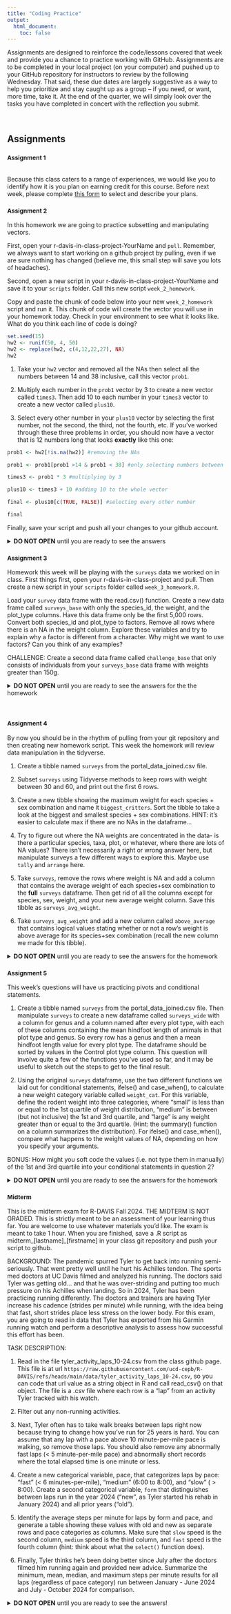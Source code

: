 ```yaml
---
title: "Coding Practice"
output:
  html_document:
    toc: false
---
```


Assignments are designed to reinforce the code/lessons covered that week and provide you a chance to practice working with GitHub. Assignments are to be completed in your local project (on your computer) and pushed up to your GitHub repository for instructors to review by the following Wednesday. That said, these due dates are largely suggestive as a way to help you prioritize and stay caught up as a group -- if you need, or want, more time, take it. At the end of the quarter, we will simply look over the tasks you have completed in concert with the reflection you submit.


<br>

## Assignments {.tabset .tabset-fade .tabset-pills}

### <small>Assignment 1</small>
<br>
Because this class caters to a range of experiences, we would like you to identify how it is you plan on earning credit for this course. Before next week, please complete [this form](https://docs.google.com/forms/d/1aGHZra8ucJb_vKVgj75PwCDnzt9Viw5gnoVK-Qm8bZk) to select and describe your plans.

### <small>Assignment 2</small>

In this homework we are going to practice subsetting and manipulating vectors.  

First, open your r-davis-in-class-project-YourName and `pull`. Remember, we always want to start working on a github project by pulling, even if we are sure nothing has changed (believe me, this small step will save you lots of headaches).

Second, open a new script in your r-davis-in-class-project-YourName and save it to your `scripts` folder. Call this new script `week_2_homework`. 

Copy and paste the chunk of code below into your new `week_2_homework` script and run it. This chunk of code will create the vector you will use in your homework today. Check in your environment to see what it looks like. What do you think each line of code is doing? 

```r
set.seed(15)
hw2 <- runif(50, 4, 50)
hw2 <- replace(hw2, c(4,12,22,27), NA)
hw2
```


1. Take your `hw2` vector and removed all the NAs then select all the numbers between 14 and 38 inclusive, call this vector `prob1`. 

2. Multiply each number in the `prob1` vector by 3 to create a new vector called `times3`. Then add 10 to each number in your `times3` vector to create a new vector called `plus10`. 

3. Select every other number in your `plus10` vector by selecting the first number, not the second, the third, not the fourth, etc. If you've worked through these three problems in order, you should now have a vector that is 12 numbers long that looks **exactly** like this one:

```r
prob1 <- hw2[!is.na(hw2)] #removing the NAs

prob1 <- prob1[prob1 >14 & prob1 < 38] #only selecting numbers between 14 and 38

times3 <- prob1 * 3 #multiplying by 3

plus10 <- times3 + 10 #adding 10 to the whole vector 

final <- plus10[c(TRUE, FALSE)] #selecting every other number
```

```r
final
```

Finally, save your script and push all your changes to your github account. 

<details>
<summary>**DO NOT OPEN** until you are ready to see the answers</summary>
```r

prob1 <- hw2[!is.na(hw2)] #removing the NAs

prob1 <- prob1[prob1 >14 & prob1 < 38] #only selecting numbers between 14 and 38

times3 <- prob1 * 3 #multiplying by 3

plus10 <- times3 + 10 #adding 10 to the whole vector 

final <- plus10[c(TRUE, FALSE)] #selecting every other number using logical subsetting

```
</details>


### <small>Assignment 3</small>

Homework this week will be playing with the `surveys` data we worked on in class. First things first, open your r-davis-in-class-project and pull. Then create a new script in your `scripts` folder called `week_3_homework.R`. 

Load your `survey` data frame with the read.csv() function. Create a new data frame called `surveys_base` with only the species_id, the weight, and the plot_type columns. Have this data frame only be the first 5,000 rows. Convert both species_id and plot_type to factors. Remove all rows where there is an NA in the weight column. Explore these variables and try to explain why a factor is different from a character. Why might we want to use factors? Can you think of any examples? 

CHALLENGE:
Create a second data frame called `challenge_base` that only consists of individuals from your `surveys_base` data frame with weights greater than 150g.  

<details>
<summary>**DO NOT OPEN** until you are ready to see the answers for the the homework</summary>
```r
#PROBLEM 1

surveys <- read.csv("data/portal_data_joined.csv") #reading the data in

colnames(surveys) #a list of the column names 

surveys_base <- surveys[1:5000, c(6, 9, 13)] #selecting rows 1:5000 and just columns 6, 9 and 13

surveys_base <- surveys_base[complete.cases(surveys_base), ] #selecting only the ROWS that have complete cases (no NAs) **Notice the comma was needed for this to work**

surveys_base$species_id <- factor(surveys_base$species_id) #converting factor data to character

surveys_base$plot_type <- factor(surveys_base$plot_type) #converting factor data to character

#Experimentation of factors
levels(surveys_base$species_id)
typeof(surveys_base$species_id)
class(surveys_base$species_id)

#CHALLENGE
challenge_base <- surveys_base[surveys_base[, 2]>150,] #selecting just the weights (column 2) that are greater than 150

```
</details>

<br> 

### <small>Assignment 4</small>

By now you should be in the rhythm of pulling from your git repository and then creating new homework script. This week the homework will review data manipulation in the tidyverse.

1. Create a tibble named `surveys` from the portal_data_joined.csv file.

2. Subset `surveys` using Tidyverse methods to keep rows with weight between 30 and 60, and print out the first 6 rows.

3. Create a new tibble showing the maximum weight for each species + sex combination and name it `biggest_critters`. Sort the tibble to take a look at the biggest and smallest species + sex combinations. HINT: it's easier to calculate max if there are no NAs in the dataframe...

4. Try to figure out where the NA weights are concentrated in the data- is there a particular species, taxa, plot, or whatever, where there are lots of NA values? There isn’t necessarily a right or wrong answer here, but manipulate surveys a few different ways to explore this. Maybe use `tally` and `arrange` here.

5. Take `surveys`, remove the rows where weight is NA and add a column that contains the average weight of each species+sex combination to the **full** `surveys` dataframe. Then get rid of all the columns except for species, sex, weight, and your new average weight column. Save this tibble as `surveys_avg_weight`.

6. Take `surveys_avg_weight` and add a new column called `above_average` that contains logical values stating whether or not a row’s weight is above average for its species+sex combination (recall the new column we made for this tibble).

<details>
<summary>**DO NOT OPEN** until you are ready to see the answers for the homework</summary>
```r
library(tidyverse)
#1
surveys <- read_csv("data/portal_data_joined.csv")

#2
surveys %>% 
  filter(weight > 30 & weight < 60)

#3
biggest_critters <- surveys %>% 
  filter(!is.na(weight)) %>% 
  group_by(species_id, sex) %>% 
  summarise(max_weight = max(weight))

biggest_critters %>% arrange(max_weight)

biggest_critters %>% arrange(desc(max_weight))

#4
surveys %>% 
  filter(is.na(weight)) %>% 
  group_by(species) %>% 
  tally() %>% 
  arrange(desc(n))

surveys %>% 
  filter(is.na(weight)) %>% 
  group_by(plot_id) %>% 
  tally() %>% 
  arrange(desc(n))

surveys %>% 
  filter(is.na(weight)) %>% 
  group_by(year) %>% 
  tally() %>% 
  arrange(desc(n))

#5
surveys_avg_weight <- surveys %>% 
  filter(!is.na(weight)) %>% 
  group_by(species_id, sex) %>% 
  mutate(avg_weight = mean(weight)) %>% 
  select(species_id, sex, weight, avg_weight)

surveys_avg_weight

#6
surveys_avg_weight <- surveys_avg_weight %>% 
  mutate(above_average = weight > avg_weight)

surveys_avg_weight

```
</details>

### <small>Assignment 5</small>

This week's questions will have us practicing pivots and conditional statements.

1. Create a tibble named `surveys` from the portal_data_joined.csv file. Then manipulate `surveys` to create a new dataframe called `surveys_wide` with a column for genus and a column named after every plot type, with each of these columns containing the mean hindfoot length of animals in that plot type and genus. So every row has a genus and then a mean hindfoot length value for every plot type. The dataframe should be sorted by values in the Control plot type column. This question will involve quite a few of the functions you've used so far, and it may be useful to sketch out the steps to get to the final result.

2. Using the original `surveys` dataframe, use the two different functions we laid out for conditional statements, ifelse() and case_when(), to calculate a new weight category variable called `weight_cat`. For this variable, define the rodent weight into three categories, where "small" is less than or equal to the 1st quartile of weight distribution, "medium" is between (but not inclusive) the 1st and 3rd quartile, and "large" is any weight greater than or equal to the 3rd quartile. (Hint: the summary() function on a column summarizes the distribution). For ifelse() and case_when(), compare what happens to the weight values of NA, depending on how you specify your arguments.

BONUS: How might you soft code the values (i.e. not type them in manually) of the 1st and 3rd quartile into your conditional statements in question 2?

<details>
<summary>**DO NOT OPEN** until you are ready to see the answers for the homework</summary>
```r
# 1
library(tidyverse)
surveys <- read_csv("data/portal_data_joined.csv")

surveys_wide <- surveys %>% 
  filter(!is.na(hindfoot_length)) %>% 
  group_by(genus, plot_type) %>% 
  summarise(mean_hindfoot = mean(hindfoot_length)) %>% 
  pivot_wider(names_from = plot_type, values_from = mean_hindfoot) %>% 
  arrange(Control)

# 2
summary(surveys$weight)
# The final "else" argument here, where I used the T ~ "large" applies even to NAs, which is not something we want
surveys %>% 
  mutate(weight_cat = case_when(
    weight <= 20.00 ~ "small",
    weight > 20.00 & weight < 48.00 ~ "medium",
    T ~ "large"
  ))

# To overcome this, case_when() allows us to not even use an "else" argument, and just specify the final argument to reduce confusion. This leaves NAs as is
surveys %>% 
  mutate(weight_cat = case_when(
    weight <= 20.00 ~ "small",
    weight > 20.00 & weight < 48.00 ~ "medium",
    weight >= 48.00 ~ "large"
  ))

# The "else" argument in ifelse() does not include NAs when specified, which is useful. The shortcoming, however, is that ifelse() does not allow you to leave out a final else argument, which means it is really important to always check the work on what that last argument assigns to.
surveys %>% 
  mutate(weight_cat = ifelse(weight <= 20.00, "small",
                             ifelse(weight > 20.00 & weight < 48.00, "medium","large")))

# BONUS:
summ <- summary(surveys$weight)
# Remember our indexing skills from the first weeks? Play around with single and double bracketing to see how it can extract values
summ[[2]]
summ[[5]]

# Then you can next these into your code
surveys %>% 
  mutate(weight_cat = case_when(
    weight >= summ[[2]] ~ "small",
    weight > summ[[2]] & weight < summ[[5]] ~ "medium",
    weight >= summ[[5]] ~ "large"
  ))

```
</details>



### <small>Midterm </small>

This is the midterm exam for R-DAVIS Fall 2024. THE MIDTERM IS NOT GRADED. This is strictly meant to be an assessment of your learning thus far. You are welcome to use whatever materials you'd like. The exam is meant to take 1 hour. When you are finished, save a .R script as midterm_[lastname]_[firstname] in your class git repository and push your script to github.

BACKGROUND: The pandemic spurred Tyler to get back into running semi-seriously. That went pretty well until he hurt his Achilles tendon. The sports med doctors at UC Davis filmed and analyzed his running. The doctors said Tyler was getting old... and that he was over-striding and putting too much pressure on his Achilles when landing. So in 2024, Tyler has been practicing running differently. The doctors and trainers are having Tyler increase his cadence (strides per minute) while running, with the idea being that fast, short strides place less stress on the lower body. For this exam, you are going to read in data that Tyler has exported from his Garmin running watch and perform a descriptive analysis to assess how successful this effort has been.

TASK DESCRIPTION: 

1. Read in the file tyler_activity_laps_10-24.csv from the class github page. This file is at url `https://raw.githubusercontent.com/ucd-cepb/R-DAVIS/refs/heads/main/data/tyler_activity_laps_10-24.csv`, so you can code that url value as a string object in R and call read_csv() on that object. The file is a .csv file where each row is a "lap" from an activity Tyler tracked with his watch. 

2. Filter out any non-running activities. 

3. Next, Tyler often has to take walk breaks between laps right now because trying to change how you've run for 25 years is hard. You can assume that any lap with a pace above 10 minute-per-mile pace is walking, so remove those laps. You should also remove any abnormally fast laps (< 5 minute-per-mile pace) and abnormally short records where the total elapsed time is one minute or less. 

4. Create a new categorical variable, pace, that categorizes laps by pace: "fast" (< 6 minutes-per-mile), "medium" (6:00 to 8:00), and "slow" ( > 8:00). Create a second categorical variable, `form` that distinguishes between laps run in the year 2024 ("new", as Tyler started his rehab in January 2024) and all prior years ("old"). 

5. Identify the average steps per minute for laps by form and pace, and generate a table showing these values with old and new as separate rows and pace categories as columns. Make sure that `slow` speed is the second column, `medium` speed is the third column, and `fast` speed is the fourth column (hint: think about what the `select()` function does). 

6. Finally, Tyler thinks he's been doing better since July after the doctors filmed him running again and provided new advice. Summarize the minimum, mean, median, and maximum steps per minute results for all laps (regardless of pace category) run between January - June 2024 and July - October 2024 for comparison.

<details>
<summary>**DO NOT OPEN** until you are ready to see the answers! </summary>
```r
library(tidyverse)
url <- 'https://raw.githubusercontent.com/ucd-cepb/R-DAVIS/refs/heads/main/data/tyler_activity_laps_10-24.csv'
lap_dt <- read_csv(url)

running_laps <- lap_dt %>% 
  filter(sport == 'running') %>%
  filter(total_elapsed_time_s >= 60) %>%
  filter(minutes_per_mile < 10 & minutes_per_mile > 5) %>%
  mutate(pace_cat = case_when(minutes_per_mile < 6 ~ 'fast',
                           minutes_per_mile >=6 & minutes_per_mile < 8 ~ 'medium',
                           T ~ 'slow'),
         form = case_when(year == 2024 ~ 'new form',
                          T ~ 'old form'))

running_laps %>% group_by(form,pace_cat) %>% 
  summarize(avg_spm = mean(steps_per_minute)) %>%
  pivot_wider(id_cols = form,values_from = avg_spm,names_from = pace_cat) %>%
  select(form,slow,medium,fast)

running_laps %>% filter(form == 'new form') %>%
  mutate(months = ifelse(month %in% 1:6,'early 2024','late 2024')) %>%
  group_by(months) %>% 
  summarize(
    min_spm = min(steps_per_minute),
    median_spm = median(steps_per_minute),
    mean_spm = mean(steps_per_minute),
    max_spm = max(steps_per_minute))
```
<details>



### <small>Assignment 6</small>

For our week six homework, we are going to be practicing the skills we learned with ggplot during class. You will be happy to know that we are going to be using a brand new data set called `gapminder`. This data set is looking at statistics for a few different counties including population, GDP per capita, and life expectancy. Download the data using the code below. Remember, this code is looking for a folder called `data` to put the .csv in, so make sure you have a folder named `data`, or modify the code to the correct folder name. 

```r
library(tidyverse)

gapminder <- read_csv("https://ucd-r-davis.github.io/R-DAVIS/data/gapminder.csv") #ONLY change the "data" part of this path if necessary

```


1. First calculates mean life expectancy on each continent. Then create a plot that shows how life expectancy has changed over time in each continent. Try to do this all in one step using pipes! (aka, try not to create intermediate dataframes)

2. Look at the following code and answer the following questions. What do you think the `scale_x_log10()` line of code is achieving? What about the `geom_smooth()` line of code? 

*Challenge!* Modify the above code to size the points in proportion to the population of the country. 
**Hint:** Are you translating data to a visual feature of the plot?

**Hint:** There's no cost to tinkering! Try some code out and see what happens with or without particular elements.

```r

ggplot(gapminder, aes(x = gdpPercap, y = lifeExp)) +
    geom_point(aes(color = continent), size = .25) + 
    scale_x_log10() +
    geom_smooth(method = 'lm', color = 'black', linetype = 'dashed') +
    theme_bw()

```


3. Create a boxplot that shows the life expectency for Brazil, China, El Salvador, Niger, and the United States, with the data points in the backgroud using geom_jitter. Label the X and Y axis with "Country" and "Life Expectancy" and title the plot "Life Expectancy of Five Countries".

<details>
<summary>**DO NOT OPEN** until you are ready to see the answers! </summary>
```r

library(tidyverse)

#PROBLEM 1:

gapminder %>%
  group_by(continent, year) %>% 
  summarize(mean_lifeExp = mean(lifeExp)) %>% #calculating the mean life expectancy for each continent and year
  ggplot()+
  geom_point(aes(x = year, y = mean_lifeExp, color = continent))+ #scatter plot
  geom_line(aes(x = year, y = mean_lifeExp, color = continent)) #line plot

#there are other ways to represent this data and answer this question. Try a facet wrap! Play around with themes and ggplotly!  



#PROBLEM 2:

#challenge answer
ggplot(gapminder, aes(x = gdpPercap, y = lifeExp)) +
    geom_point(aes(color = continent, size = pop)) + 
    scale_x_log10() +
    geom_smooth(method = 'lm', color = 'black', linetype = 'dashed') +
    theme_bw()


#PROBLEM 3: 

countries <- c("Brazil", "China", "El Salvador", "Niger", "United States") #create a vector with just the countries we are interested in

gapminder %>% 
  filter(country %in% countries) %>% 
  ggplot(aes(x = country, y = lifeExp))+
  geom_boxplot() +
  geom_jitter(alpha = 0.3, color = "blue")+
  theme_minimal() +
  ggtitle("Life Expectancy of Five Countries") + #title the figure
  theme(plot.title = element_text(hjust = 0.5)) + #centered the plot title
  xlab("Country") + ylab("Life Expectancy") #how to change axis names


```
</details>


### <small>Assignment 7</small>

For week 7, we're going to be working on 2 critical `ggplot` skills: recreating a graph from a dataset and **googling stuff**.

Our goal will be to make this final graph using the `gapminder` dataset:

```r
library(tidyverse)

gapminder <- read_csv("data/gapminder.csv")

pg <- gapminder %>% 
  select(country, year, pop, continent) %>% 
  filter(year > 2000) %>% 
  pivot_wider(names_from = year, values_from = pop) %>% 
  mutate(pop_change_0207 = `2007` - `2002`)
```

```r
pg %>% 
  filter(continent != "Oceania") %>% 
  ggplot(aes(x = reorder(country, pop_change_0207), y = pop_change_0207)) +
  geom_col(aes(fill = continent)) +
  facet_wrap(~continent, scales = "free") +
  theme_bw() +
  scale_fill_viridis_d() +
  theme(axis.text.x = element_text(angle = 45, hjust = 1), 
        legend.position = "none") +
  xlab("Country") +
  ylab("Change in Population Between 2002 and 2007")

```

The x axis labels are all scrunched up because we can't make the image bigger on the webpage, but if you make it and then zoom it bigger in RStudio it looks much better.

We'll touch on some intermediate steps here, since it might take quite a few steps to get from start to finish. Here are some things to note:

1. To get the population difference between 2002 and 2007 for each country, it would probably be easiest to have a country in each row and a column for 2002 population and a column for 2007 population.

2. Notice the order of countries within each facet. You'll have to look up how to order them in this way.

3. Also look at how the axes are different for each facet. Try looking through `?facet_wrap` to see if you can figure this one out.

4. The color scale is different from the default- feel free to try out other color scales, just don't use the defaults!

5. The theme here is different from the default in a few ways, again, feel free to play around with other non-default themes.

6. The axis labels are rotated! Here's a hint: `angle = 45, hjust = 1`. It's up to you (and Google) to figure out where this code goes!

7. Is there a legend on this plot?

This lesson should illustrate a key reality of making plots in R, one that applies as much to experts as beginners: 10% of your effort gets the plot 90% right, and 90% of the effort is getting the plot perfect. `ggplot` is incredibly powerful for exploratory analysis, as you can get a good plot with only a few lines of code. It's also extremely flexible, allowing you to tweak nearly everything about a plot to get a highly polished final product, but these little tweaks can take a lot of time to figure out!

So if you spend most of your time on this lesson googling stuff, you're not alone!

<details>
<summary>**DO NOT OPEN** until you are ready to see the answers</summary>
```r
library(tidyverse)

gapminder <- read_csv("data/gapminder.csv")

pg <- gapminder %>% 
  select(country, year, pop, continent) %>% 
  filter(year > 2000) %>% 
  pivot_wider(names_from = year, values_from = pop) %>% 
  mutate(pop_change_0207 = `2007` - `2002`)

pg %>% 
  filter(continent != "Oceania") %>% 
  ggplot(aes(x = reorder(country, pop_change_0207), y = pop_change_0207)) +
  geom_col(aes(fill = continent)) +
  facet_wrap(~continent, scales = "free") +
  theme_bw() +
  scale_fill_viridis_d() +
  theme(axis.text.x = element_text(angle = 45, hjust = 1), 
        legend.position = "none") +
  xlab("Country") +
  ylab("Change in Population Between 2002 and 2007")
```
</details>

### <small>Assignment 8</small>

Let's look at some real data from Mauna Loa to try to format and plot. These meteorological data from Mauna Loa were collected every minute for the year 2001. *This dataset has 459,769 observations for 9 different metrics of wind, humidity, barometric pressure, air temperature, and precipitation.* Download this dataset [here](data/mauna_loa_met_2001_minute.rda). Save it to your `data/` folder. Alternatively, you can read the CSV directly from the R-DAVIS Github:
`mloa <- read_csv("https://raw.githubusercontent.com/gge-ucd/R-DAVIS/master/data/mauna_loa_met_2001_minute.csv")`

Use the [README](data/mauna_loa_README.txt) file associated with the Mauna Loa dataset to determine in what time zone the data are reported, and how missing values are reported in each column. With the `mloa` data.frame, remove observations with missing values in rel_humid, temp_C_2m, and windSpeed_m_s. Generate a column called "datetime" using the year, month, day, hour24, and min columns. Next, create a column called "datetimeLocal" that converts the datetime column to Pacific/Honolulu time (*HINT*: look at the lubridate function called `with_tz()`). Then, use dplyr to calculate the mean hourly temperature each month using the temp_C_2m column and the datetimeLocal columns. (*HINT*: Look at the lubridate functions called `month()` and `hour()`). Finally, make a ggplot scatterplot of the mean monthly temperature, with points colored by local hour.

Answers:
<details>
<summary>**DO NOT OPEN** until you are ready to see the answers</summary>
```r
library(tidyverse)
library(lubridate)
## Data import
mloa <- read_csv("https://raw.githubusercontent.com/ucd-r-davis/R-DAVIS/master/data/mauna_loa_met_2001_minute.csv")

mloa2 = mloa %>%
  # Remove NA's
  filter(rel_humid != -99) %>%
  filter(temp_C_2m != -999.9) %>%
  filter(windSpeed_m_s != -999.9) %>%
  # Create datetime column (README indicates time is in UTC)
  mutate(datetime = ymd_hm(paste0(year,"-", 
                                  month, "-", 
                                  day," ", 
                                  hour24, ":", 
                                  min), 
                           tz = "UTC")) %>%
  # Convert to local time
  mutate(datetimeLocal = with_tz(datetime, tz = "Pacific/Honolulu"))

## Aggregate and plot
mloa2 %>%
  # Extract month and hour from local time column
  mutate(localMon = month(datetimeLocal, label = TRUE),
         localHour = hour(datetimeLocal)) %>%
  # Group by local month and hour
  group_by(localMon, localHour) %>%
  # Calculate mean temperature
  summarize(meantemp = mean(temp_C_2m)) %>%
  # Plot
  ggplot(aes(x = localMon,
             y = meantemp)) +
  # Color points by local hour
  geom_point(aes(col = localHour)) +
  # Use a nice color ramp
  scale_color_viridis_c() +
  # Label axes, add a theme
  xlab("Month") +
  ylab("Mean temperature (degrees C)") +
  theme_classic()
```
</details>

### <small>Assignment 9</small>
In this assignment, you'll use the iteration skills we built in the course to apply functions to an entire dataset.

Let's load the surveys dataset:

```r
surveys <- read.csv("data/portal_data_joined.csv")
```

1) Using a for loop, print to the console the longest species name of each taxon. Hint: the function nchar() gets you the number of characters in a string.

Next let's load the Mauna Loa dataset from last week.

```r
mloa <- read_csv("https://raw.githubusercontent.com/ucd-cepb/R-DAVIS/master/data/mauna_loa_met_2001_minute.csv")
```

2) Use the map function from purrr to print the max of each of the following columns: "windDir","windSpeed_m_s","baro_hPa","temp_C_2m","temp_C_10m","temp_C_towertop","rel_humid",and "precip_intens_mm_hr". 

3) Make a function called C_to_F that converts Celsius to Fahrenheit. Hint: first you need to multiply the Celsius temperature by 1.8, then add 32. Make three new columns called "temp_F_2m", "temp_F_10m", and "temp_F_towertop" by applying this function to columns "temp_C_2m", "temp_C_10m", and "temp_C_towertop". Bonus: can you do this by using map_df? Don't forget to name your new columns "temp_F..." and not "temp_C..."!

Challenge: Use lapply to create a new column of the surveys dataframe that includes the genus and species name together as one string.
<details>
<summary>**DO NOT OPEN** until you are ready to see the answers</summary>
```r
#part 1
for(i in unique(surveys$taxa)){
  mytaxon <- surveys[surveys$taxa == i,]
  longestnames <- mytaxon[nchar(mytaxon$species) == max(nchar(mytaxon$species)),] %>% select(species)
  print(paste0("The longest species name(s) among ", i, "s is/are: "))
  print(unique(longestnames$species))
}

#part 2
mycols <- mloa %>% select("windDir","windSpeed_m_s","baro_hPa","temp_C_2m","temp_C_10m","temp_C_towertop","rel_humid", "precip_intens_mm_hr")
mycols %>% map(max, na.rm = T)

#part 3
C_to_F <- function(x){
  x * 1.8 + 32
}

mloa$temp_F_2m <- C_to_F(mloa$temp_C_2m)
mloa$temp_F_10m <- C_to_F(mloa$temp_C_10m)
mloa$temp_F_towertop <- C_to_F(mloa$temp_C_towertop)

#Bonus:
mloa %>% select(c("temp_C_2m", "temp_C_10m", "temp_C_towertop")) %>% map_df(C_to_F) %>% rename("temp_F_2m"="temp_C_2m", "temp_F_10m"="temp_C_10m", "temp_F_towertop"="temp_C_towertop") %>% cbind(mloa)

#challenge
surveys$genusspecies <- lapply(1:length(surveys$species), function(i){
  paste0(surveys$genus[i], " ", surveys$species[i])
})

```
</details>

### <small>Reflection</small> 

-   Complete the [post-course credit reflection](https://docs.google.com/forms/d/e/1FAIpQLScR_AUTFx4Q9tL2QJumIEeOGdwFvyEsrqrZMXkwAqi2AzBFRw/viewform?usp=sharing)



### <small>Final </small>

This is the final exam for R-DAVIS Fall 2024. THE FINAL IS NOT GRADED. This is strictly meant to be an assessment of your learning thus far. You are welcome to use whatever materials you'd like. The exam is meant to take 1 hour. When you are finished, save a .R script as final_[lastname]_[firstname] in your class git repository and push your script to github.

BACKGROUND: For the midterm, you compared Tyler's old running data with recent data to analyze to see if there was any difference in strides-per-minute (SPM). On July 1, 2024, Tyler went to a follow-up appointment with the UCD Sports Medicine clinic, and they told him that has cadence was still too low, and that his form was perhaps *more* damaging than it had been. The technician gave Tyler some training cues, as well as the advice that "elite professional runners are at least 180 strides-per-minute, so aim for that". 

Tyler looked into it, and found out that:
#1 Tyler is not an elite professional runner
#2 That 180 number was based on strides counted in the 1984 MEN'S OLYMPIC 10K FINAL (seriously, this is true)
given these two facts, the conclusion (since confirmed with technician) is that what really matters is not just high cadence but a positive relationship between cadence and speed. Perform the tasks below to analyze whether Tyler's SPM appears responsive to changes in pace, and more importantly whether things have improved since the July 1 check-up.

TASK DESCRIPTION: 

1. Read in the file tyler_activity_laps_12-6.csv from the class github page. This file is at url `https://raw.githubusercontent.com/UCD-R-DAVIS/R-DAVIS/refs/heads/main/data/tyler_activity_laps_12-6.csv`, so you can code that url value as a string object in R and call read_csv() on that object. The file is a .csv file where each row is a "lap" from an activity Tyler tracked with his watch. 

2. Filter out any non-running activities. 

3. We are interested in *normal* running. You can assume that any lap with a pace above 10 `minutes_per_mile` pace is walking, so remove those laps. You should also remove any abnormally fast laps (< 5 `minute_per_mile` pace) and abnormally short records where the total elapsed time is one minute or less. 

4. Group observations into three time periods corresponding to pre-2024 running, Tyler's initial rehab efforts from January to June of this year, and activities from July to the present. 

5. Make a scatter plot that graphs SPM over speed by lap.

6. Make 5 aesthetic changes to the plot to improve the visual. 

7. Add trendlines to the plot to show the relationship between speed and SPM for each of the three time periods (hint: you might want to check out geom_smooth)

8. Does this relationship maintain or break down as Tyler gets tired? Focus just on post-intervention runs (after July 1, 2024). Make a plot (of your choosing) that shows SPM vs. speed by *lap*. Use the `timestamp` indicator to assign lap numbers, assuming that all laps on a given day correspond to the same run (hint: check out the `rank` function). Select only laps 1-3 (Tyler never runs more than three miles these days). Make a plot that shows SPM, speed, *and* lap number (pick a visualization that you think best shows these three variables).

<details>
<summary>We'll post the answer key Thursday afternoon.</summary>
</details>
